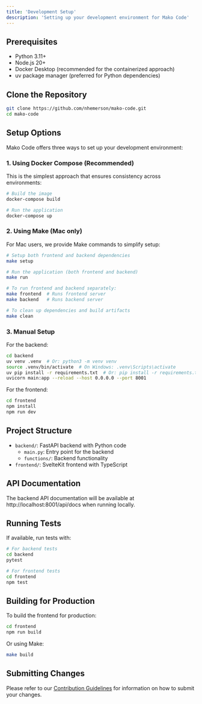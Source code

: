 ```yaml
---
title: 'Development Setup'
description: 'Setting up your development environment for Mako Code'
---
```


## Prerequisites

- Python 3.11+
- Node.js 20+
- Docker Desktop (recommended for the containerized approach)
- uv package manager (preferred for Python dependencies)

## Clone the Repository

```bash
git clone https://github.com/nhemerson/mako-code.git
cd mako-code
```

## Setup Options

Mako Code offers three ways to set up your development environment:

### 1. Using Docker Compose (Recommended)

This is the simplest approach that ensures consistency across environments:

```bash
# Build the image
docker-compose build

# Run the application
docker-compose up
```

### 2. Using Make (Mac only)

For Mac users, we provide Make commands to simplify setup:

```bash
# Setup both frontend and backend dependencies
make setup

# Run the application (both frontend and backend)
make run

# To run frontend and backend separately:
make frontend  # Runs frontend server
make backend   # Runs backend server

# To clean up dependencies and build artifacts
make clean
```

### 3. Manual Setup

For the backend:
```bash
cd backend
uv venv .venv  # Or: python3 -m venv venv
source .venv/bin/activate  # On Windows: .venv\Scripts\activate
uv pip install -r requirements.txt  # Or: pip install -r requirements.txt
uvicorn main:app --reload --host 0.0.0.0 --port 8001
```

For the frontend:
```bash
cd frontend
npm install
npm run dev
```

## Project Structure

- `backend/`: FastAPI backend with Python code
  - `main.py`: Entry point for the backend
  - `functions/`: Backend functionality
- `frontend/`: SvelteKit frontend with TypeScript

## API Documentation

The backend API documentation will be available at http://localhost:8001/api/docs when running locally.

## Running Tests

If available, run tests with:

```bash
# For backend tests
cd backend
pytest

# For frontend tests
cd frontend
npm test
```

## Building for Production

To build the frontend for production:

```bash
cd frontend
npm run build
```

Or using Make:

```bash
make build
```

## Submitting Changes

Please refer to our [Contribution Guidelines](./guidelines) for information on how to submit your changes.
